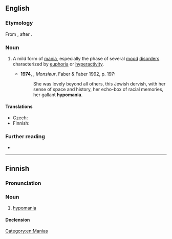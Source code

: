 ==English==
{{wikipedia}}

===Etymology===
From {{confix|en|hypo|mania}}, after {{etyl|de|en}} {{m|de|Hypomanie}}.

===Noun===
{{en-noun|~}}

# {{lb|en|medicine}} A mild form of [[mania]], especially the phase of several [[mood]] [[disorder]]s characterized by [[euphoria]] or [[hyperactivity]].
#* '''1974''', {{w|Lawrence Durrell}}, ''Monsieur'', Faber & Faber 1992, p. 197:
#*: She was lovely beyond all others, this Jewish dervish, with her sense of space and history, her echo-box of racial memories, her gallant '''hypomania'''.

====Translations====
{{trans-top|mild form of mania}}
* Czech: {{t|cs|hypománie|f}}
* Finnish: {{t+|fi|hypomania}}
{{trans-mid}}
{{trans-bottom}}

===Further reading===
* {{R:OneLook}}

[[Category:en:Manias]]

----

==Finnish==

===Pronunciation===
{{fi-pronunciation}}

===Noun===
{{fi-noun}}

# {{lb|fi|medicine}} [[#English|hypomania]]

====Declension====
{{fi-decl-kulkija|hypomani|a}}